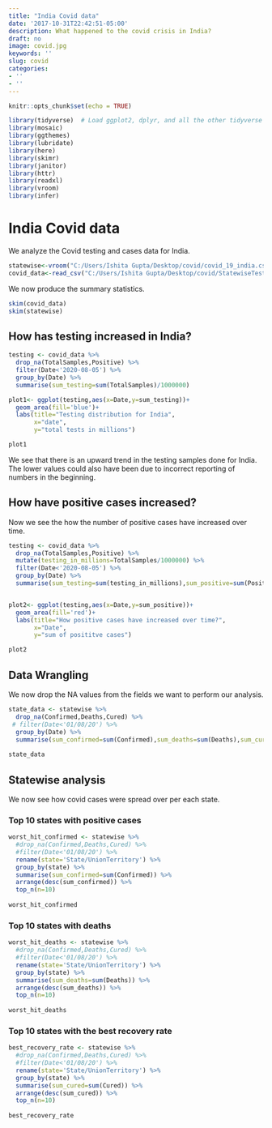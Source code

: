 ```yaml
---
title: "India Covid data"
date: '2017-10-31T22:42:51-05:00'
description: What happened to the covid crisis in India?
draft: no
image: covid.jpg
keywords: ''
slug: covid
categories:
- ''
- ''
---
```


```r
knitr::opts_chunk$set(echo = TRUE)
```


```r
library(tidyverse)  # Load ggplot2, dplyr, and all the other tidyverse packages
library(mosaic)
library(ggthemes)
library(lubridate)
library(here)
library(skimr)
library(janitor)
library(httr)
library(readxl)
library(vroom)
library(infer)
```

# India Covid data

We analyze the Covid testing and cases data for India.

```r
statewise<-vroom("C:/Users/Ishita Gupta/Desktop/covid/covid_19_india.csv")
covid_data<-read_csv("C:/Users/Ishita Gupta/Desktop/covid/StatewiseTestingDetails.csv")


```
We now produce the summary statistics. 

```r
skim(covid_data)
skim(statewise)
```

## How has testing increased in India?

```r
testing <- covid_data %>%
  drop_na(TotalSamples,Positive) %>%
  filter(Date<'2020-08-05') %>%
  group_by(Date) %>%
  summarise(sum_testing=sum(TotalSamples)/1000000)

plot1<- ggplot(testing,aes(x=Date,y=sum_testing))+
  geom_area(fill='blue')+
  labs(title="Testing distribution for India",
       x="date",
       y="total tests in millions")

plot1
```

We see that there is an upward trend in the testing samples done for India. The lower values could also have been due to incorrect reporting of numbers in the beginning.

## How have positive cases increased?

Now we see the how the number of positive cases have increased over time.

```r
testing <- covid_data %>%
  drop_na(TotalSamples,Positive) %>%
  mutate(testing_in_millions=TotalSamples/1000000) %>%
  filter(Date<'2020-08-05') %>%
  group_by(Date) %>%
  summarise(sum_testing=sum(testing_in_millions),sum_positive=sum(Positive))


plot2<- ggplot(testing,aes(x=Date,y=sum_positive))+
  geom_area(fill='red')+
  labs(title="How positive cases have increased over time?",
       x="Date",
       y="sum of posititve cases")

plot2
```

## Data Wrangling

We now drop the NA values from the fields we want to perform our analysis.

```r

state_data <- statewise %>%
  drop_na(Confirmed,Deaths,Cured) %>%
 # filter(Date<'01/08/20') %>%
  group_by(Date) %>%
  summarise(sum_confirmed=sum(Confirmed),sum_deaths=sum(Deaths),sum_cured=sum(Cured))
  
state_data

```
## Statewise analysis

We now see how covid cases were spread over per each state.

### Top 10 states with positive cases

```r

worst_hit_confirmed <- statewise %>%
  #drop_na(Confirmed,Deaths,Cured) %>%
  #filter(Date<'01/08/20') %>%
  rename(state='State/UnionTerritory') %>%
  group_by(state) %>%
  summarise(sum_confirmed=sum(Confirmed)) %>%
  arrange(desc(sum_confirmed)) %>%
  top_n(n=10)
  
worst_hit_confirmed


```
### Top 10 states with deaths

```r

worst_hit_deaths <- statewise %>%
  #drop_na(Confirmed,Deaths,Cured) %>%
  #filter(Date<'01/08/20') %>%
  rename(state='State/UnionTerritory') %>%
  group_by(state) %>%
  summarise(sum_deaths=sum(Deaths)) %>%
  arrange(desc(sum_deaths)) %>%
  top_n(n=10)
  
worst_hit_deaths

```
### Top 10 states with the best recovery rate

```r

best_recovery_rate <- statewise %>%
  #drop_na(Confirmed,Deaths,Cured) %>%
  #filter(Date<'01/08/20') %>%
  rename(state='State/UnionTerritory') %>%
  group_by(state) %>%
  summarise(sum_cured=sum(Cured)) %>%
  arrange(desc(sum_cured)) %>%
  top_n(n=10)
  
best_recovery_rate

```
